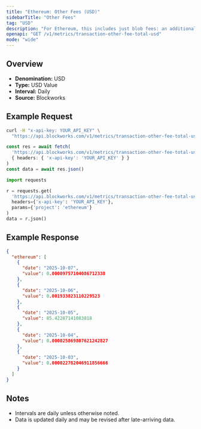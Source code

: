 ```yaml
---
title: "Ethereum: Other Fees (USD)"
sidebarTitle: "Other Fees"
tag: "USD"
description: "For Ethereum, this includes just blob fees: an additional fee for transactions that post data to \"blobs,\" which are specialized data availability solutions for L2 blockchains."
openapi: "GET /v1/metrics/transaction-other-fee-total-usd"
mode: "wide"
---
```


## Overview

- **Denomination:** USD
- **Type:** USD Value
- **Interval:** Daily
- **Source:** Blockworks

## Example Request

<CodeGroup>

```bash cURL
curl -H "x-api-key: YOUR_API_KEY" \
  "https://api.blockworks.com/v1/metrics/transaction-other-fee-total-usd?project=ethereum"
```

```typescript TypeScript
const res = await fetch(
  'https://api.blockworks.com/v1/metrics/transaction-other-fee-total-usd?project=ethereum',
  { headers: { 'x-api-key': 'YOUR_API_KEY' } }
)
const data = await res.json()
```

```python Python
import requests

r = requests.get(
  'https://api.blockworks.com/v1/metrics/transaction-other-fee-total-usd',
  headers={'x-api-key': 'YOUR_API_KEY'},
  params={'project': 'ethereum'}
)
data = r.json()
```

</CodeGroup>

## Example Response

```json
{
  "ethereum": [
    {
      "date": "2025-10-07",
      "value": 0.00009757104086712338
    },
    {
      "date": "2025-10-06",
      "value": 0.001933823110229523
    },
    {
      "date": "2025-10-05",
      "value": 85.42287141083818
    },
    {
      "date": "2025-10-04",
      "value": 0.000025869807621242827
    },
    {
      "date": "2025-10-03",
      "value": 0.000022782046911856666
    }
  ]
}
```

## Notes
- Intervals are daily unless otherwise noted.
- Data is updated daily and may be revised after late-arriving data.